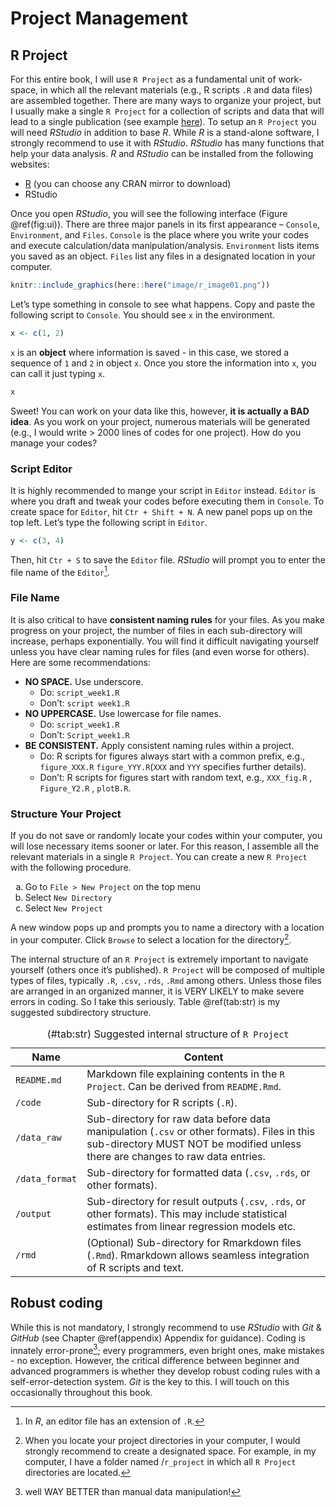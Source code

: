 # Project Management

## R Project

For this entire book, I will use `R Project` as a fundamental unit of work-space, in which all the relevant materials (e.g., R scripts `.R` and data files) are assembled together. There are many ways to organize your project, but I usually make a single `R Project` for a collection of scripts and data that will lead to a single publication (see example [here](https://github.com/aterui/public-proj_stream-diversity)). To setup an `R Project` you will need *RStudio* in addition to base *R*. While *R* is a stand-alone software, I strongly recommend to use it with *RStudio*. *RStudio* has many functions that help your data analysis. *R* and *RStudio* can be installed from the following websites:

-   [R](https://www.r-project.org/) (you can choose any CRAN mirror to download)
-   RStudio

Once you open *RStudio*, you will see the following interface (Figure \@ref(fig:ui)). There are three major panels in its first appearance -- `Console`, `Environment`, and `Files`. `Console` is the place where you write your codes and execute calculation/data manipulation/analysis. `Environment` lists items you saved as an object. `Files` list any files in a designated location in your computer.

```r
knitr::include_graphics(here::here("image/r_image01.png"))
```

Let's type something in console to see what happens. Copy and paste the following script to `Console`. You should see `x` in the environment.

```r

x <- c(1, 2)
```

`x` is an **object** where information is saved - in this case, we stored a sequence of `1` and `2` in object `x`. Once you store the information into `x`, you can call it just typing `x`.

```r
x
```

Sweet! You can work on your data like this, however, **it is actually a BAD idea**. As you work on your project, numerous materials will be generated (e.g., I would write \> 2000 lines of codes for one project). How do you manage your codes?

### Script Editor

It is highly recommended to mange your script in `Editor` instead. `Editor` is where you draft and tweak your codes before executing them in `Console`. To create space for `Editor`, hit `Ctr + Shift + N`. A new panel pops up on the top left. Let's type the following script in `Editor`.

```r
y <- c(3, 4)
```

Then, hit `Ctr + S` to save the `Editor` file. *RStudio* will prompt you to enter the file name of the `Editor`[^01-project-1].

[^01-project-1]: In *R*, an editor file has an extension of `.R`.

### File Name

It is also critical to have **consistent naming rules** for your files. As you make progress on your project, the number of files in each sub-directory will increase, perhaps exponentially. You will find it difficult navigating yourself unless you have clear naming rules for files (and even worse for others). Here are some recommendations:

-   **NO SPACE.** Use underscore.
    -   Do: `script_week1.R`
    -   Don't: `script week1.R`
-   **NO UPPERCASE.** Use lowercase for file names.
    -   Do: `script_week1.R`
    -   Don't: `Script_week1.R`
-   **BE CONSISTENT.** Apply consistent naming rules within a project.
    -   Do: R scripts for figures always start with a common prefix, e.g., `figure_XXX.R` `figure_YYY.R`(`XXX` and `YYY` specifies further details).
    -   Don't: R scripts for figures start with random text, e.g., `XXX_fig.R` , `Figure_Y2.R` , `plotB.R`.

### Structure Your Project

If you do not save or randomly locate your codes within your computer, you will lose necessary items sooner or later. For this reason, I assemble all the relevant materials in a single `R Project`. You can create a new `R Project` with the following procedure.

a.  Go to `File > New Project` on the top menu
b.  Select `New Directory`
c.  Select `New Project`

A new window pops up and prompts you to name a directory with a location in your computer. Click `Browse` to select a location for the directory[^01-project-2].

[^01-project-2]: When you locate your project directories in your computer, I would strongly recommend to create a designated space. For example, in my computer, I have a folder named /`r_project` in which all `R Project` directories are located.

The internal structure of an `R Project` is extremely important to navigate yourself (others once it's published). `R Project` will be composed of multiple types of files, typically `.R`, `.csv`, `.rds`, `.Rmd` among others. Unless those files are arranged in an organized manner, it is VERY LIKELY to make severe errors in coding. So I take this seriously. Table \@ref(tab:str) is my suggested subdirectory structure.

| Name           | Content                                                                                                                                                                       |
|----------------|-------------------------------------------------------------------------------------------------------------------------------------------------------------------------------|
| `README.md`    | Markdown file explaining contents in the `R Project`. Can be derived from `README.Rmd`.                                                                                       |
| `/code`        | Sub-directory for R scripts (`.R`).                                                                                                                                           |
| `/data_raw`    | Sub-directory for raw data before data manipulation (`.csv` or other formats). Files in this sub-directory MUST NOT be modified unless there are changes to raw data entries. |
| `/data_format` | Sub-directory for formatted data (`.csv`, `.rds`, or other formats).                                                                                                          |
| `/output`      | Sub-directory for result outputs (`.csv`, `.rds`, or other formats). This may include statistical estimates from linear regression models etc.                                |
| `/rmd`         | (Optional) Sub-directory for Rmarkdown files (`.Rmd`). Rmarkdown allows seamless integration of R scripts and text.                                                           |

: (#tab:str) Suggested internal structure of `R Project`

## Robust coding

While this is not mandatory, I strongly recommend to use *RStudio* with *Git* & *GitHub* (see Chapter \@ref(appendix) Appendix for guidance). Coding is innately error-prone[^01-project-3]; every programmers, even bright ones, make mistakes - no exception. However, the critical difference between beginner and advanced programmers is whether they develop robust coding rules with a self-error-detection system. *Git* is the key to this. I will touch on this occasionally throughout this book.

[^01-project-3]: well WAY BETTER than manual data manipulation!
